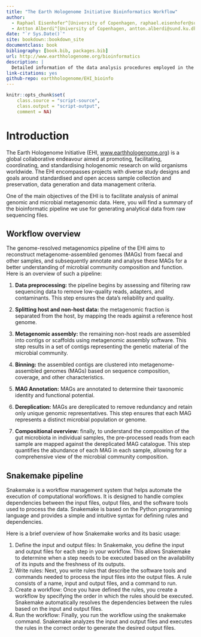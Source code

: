 ```yaml
---
title: "The Earth Hologenome Initiative Bioinformatics Workflow"
author:
  - Raphael Eisenhofer^[University of Copenhagen, raphael.eisenhofer@sund.ku.dk]
  - Antton Alberdi^[University of Copenhagen, antton.alberdi@sund.ku.dk]
date: "`r Sys.Date()`"
site: bookdown::bookdown_site
documentclass: book
bibliography: [book.bib, packages.bib]
url: http://www.earthhologenome.org/bioinformatics
description: |
  Detailed information of the data analysis procedures employed in the Earth Hologenome Initiative.
link-citations: yes
github-repo: earthhologenome/EHI_bioinfo
---
```

```r
knitr::opts_chunk$set(
    class.source = "script-source",
    class.output = "script-output",
    comment = NA)
```

# Introduction
The Earth Hologenome Initiative (EHI, [www.earthhologenome.org](http://www.earthhologenome.org)) is a global collaborative endeavour aimed at promoting, facilitating, coordinating, and standardising hologenomic research on wild organisms worldwide. The EHI encompasses projects with diverse study designs and goals around standardised and open access sample collection and preservation, data generation and data management criteria.

One of the main objectives of the EHI is to facilitate analysis of animal genomic and microbial metagenomic data. Here, you will find a summary of the bioinformatic pipeline we use for generating analytical data from raw sequencing files.

## Workflow overview
The genome-resolved metagenomics pipeline of the EHI aims to reconstruct metagenome-assembled genomes (MAGs) from faecal and other samples, and subsequently annotate and analyse these MAGs for a better understanding of microbial community composition and function. Here is an overview of such a pipeline:

1. **Data preprocessing:** the pipeline begins by assessing and filtering raw sequencing data to remove low-quality reads, adapters, and contaminants. This step ensures the data's reliability and quality.

2. **Splitting host and non-host data:** the metagenomic fraction is separated from the host, by mapping the reads against a reference host genome.

3. **Metagenomic assembly:** the remaining non-host reads are assembled into contigs or scaffolds using metagenomic assembly software. This step results in a set of contigs representing the genetic material of the microbial community.

4. **Binning:** the assembled contigs are clustered into metagenome-assembled genomes (MAGs) based on sequence composition, coverage, and other characteristics.

5. **MAG Annotation:** MAGs are annotated to determine their taxonomic identity and functional potential.

6. **Dereplication:** MAGs are dereplicated to remove redundancy and retain only unique genomic representatives. This step ensures that each MAG represents a distinct microbial population or genome.

7. **Compositional overview:** finally, to understand the composition of the gut microbiota in individual samples, the pre-processed reads from each sample are mapped against the dereplicated MAG catalogue. This step quantifies the abundance of each MAG in each sample, allowing for a comprehensive view of the microbial community composition.

## Snakemake pipeline

Snakemake is a workflow management system that helps automate the execution of computational workflows. It is designed to handle complex dependencies between the input files, output files, and the software tools used to process the data. Snakemake is based on the Python programming language and provides a simple and intuitive syntax for defining rules and dependencies.

Here is a brief overview of how Snakemake works and its basic usage:

1. Define the input and output files: In Snakemake, you define the input and output files for each step in your workflow. This allows Snakemake to determine when a step needs to be executed based on the availability of its inputs and the freshness of its outputs.
2. Write rules: Next, you write rules that describe the software tools and commands needed to process the input files into the output files. A rule consists of a name, input and output files, and a command to run.
3. Create a workflow: Once you have defined the rules, you create a workflow by specifying the order in which the rules should be executed. Snakemake automatically resolves the dependencies between the rules based on the input and output files.
4. Run the workflow: Finally, you run the workflow using the snakemake command. Snakemake analyzes the input and output files and executes the rules in the correct order to generate the desired output files.
